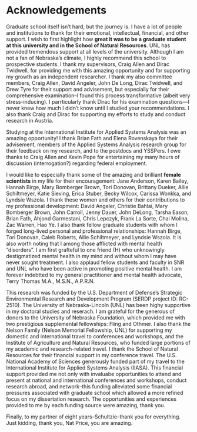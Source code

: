 # Acknowledgements {.unnumbered}
Graduate school itself isn't hard, but the journey is. I have a lot of people and institutions to thank for their emotional, intellectual, financial, and other support. I wish to first highlight how **great it was to be a graduate student at this university and in the School of Natural Resources**. UNL has provided tremendous support at all levels of the university. Although I am not a fan of Nebraska's climate, I highly recommend this school to prospective students.
I thank my supervisors, Craig Allen and Dirac Twidwell, for providing me with this amazing opportunity and for supporting my growth as an independent researcher. I thank my also committee members, Craig Allen, David Angeler, John De Long, Dirac Twidwell, and Drew Tyre for their support and advisement, but especially for their comprehensive examination--I found this process transformative (albeit very stress-inducing). I  parrticularly thank Dirac for his examination questions---I never knew how much I didn't know until I studied your recommendations. I also thank Craig and Dirac for supporting my efforts to study and conduct research in Austria. 

Studying at the International Institute for Applied Systems Analysis was an amazing opportunity! I thank Brian Fath and Elena Rovenskaya for their advisement, members of the Applied Systems Analysis research group for their feedback on my research, and to the postdocs and YSSPers. I owe thanks to Craig Allen and Kevin Pope for entertaining my many hours of discussion (interrogation?) regarding federal employment.

I would like to especially thank some of the amazing and brilliant **female scientists** in my life for their encouragement: Jane Anderson, Karen Bailey, Hannah Birge, Mary Bomberger Brown, Tori Donovan, Brittany Dueker, Allie Schiltmeyer, Katie Sieving, Erica Stuber,  Becky Wilcox, Carissa Wonkka, and Lyndsie Wszola. I thank these women and others for their contributions to my professional development: David Angeler, Christie Bahlai, Mary Bomberger Brown, John Carroll, Jenny Dauer, John DeLong, Tarsha Eason, Brian Fath, Ahjond Garmestani, Chris Lepczyk, Frank La Sorte, Chai Molina, Zac Warren, Hao Ye. I also thank fellow graduate students with whom I forged long-lived personal and professional relationships: Hannah Birge, Tori Donovan, Caleb Roberts, Allie Schiltmeyer, and Lyndsie Wszola.
It is also worth noting that I among those afflicted with mental health "disorders". I am first grafteful to one friend (H) who unknowingly destigmatized mental health in my mind and without whom I may have never sought treatment. I also applaud fellow students and faculty in SNR and UNL who have been active in promoting positive mental health. I am forever  indebtted to my general practitioner and mental health advocate, Terry Thomas M.A., M.S.N., A.P.R.N.

This research was funded by the U.S. Department of Defense’s Strategic Environmental Research and Development Program (SERDP project ID: RC-2510). The University of Nebraska-Lincoln (UNL) has been highy supportive in my doctoral studies and reserach. I am grateful for the generous of donors to the University of Nebraska Foundation, which provided me with two prestigious supplemental fellowships: Fling and Othmer. I also thank the Nelson Family (Nelson Memorial Fellowship, UNL) for supporting my domestic and international travel to conferences and workshops, and the Institute of Agriculture and Natural Resources, who funded large portions of my academic and research-related travel. I thank the School of Natural Resources for their financial support in my conference travel. The U.S. National Academy of Sciences generously funded part of my travel to the International Institute for Applied Systems Analysis (IIASA). This financial support provided me not only with invaluabe opportunities to attend and present at national and international conferences and workshops, conduct research abroad, and network--this funding alleviated some financial pressures associated with graduate school which allowed a more refined focus on my dissertation research. The opportunities and experiences provided to me by each funding source were amazing, thank you.

Finally, to my partner of eight years--Schultzie--thank you for everything. Just kidding, thank you, Nat Price, you are amazing.
